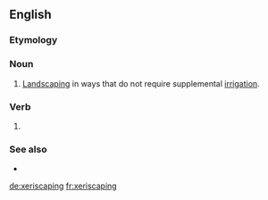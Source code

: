 ==English==

===Etymology===
{{suffix|en|xeriscape|ing}}

===Noun===
{{en-noun|-|s}}

# [[landscaping|Landscaping]] in ways that do not require supplemental [[irrigation]].

===Verb===
{{head|en|present participle}}

# {{present participle of|xeriscape|lang=en|nocat=1}}

===See also===
* {{l|en|xerogarden}}

[[de:xeriscaping]]
[[fr:xeriscaping]]